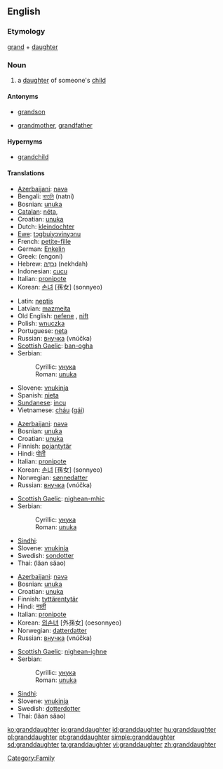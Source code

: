 ==English==

===Etymology===
[[grand]] + [[daughter]]

===Noun===
{{wikipedia}}
{{en-noun}}

# a [[daughter]] of someone's [[child]]

====Antonyms====
* {{italbrac|with regard to gender}} [[grandson]]
* {{italbrac|with regard to ancestry}} [[grandmother]], [[grandfather]]

====Hypernyms====
* [[grandchild]]

====Translations====
{{trans-top|daughter of someone’s child}}
* [[Azerbaijani]]: [[nəvə]]
* Bengali: [[নাতনি]] (natni) {{f}}
* Bosnian: [[unuka#Bosnian|unuka]] {{f}}
* [[Catalan]]: [[néta]], {{f}}
* Croatian: [[unuka#Croatian|unuka]] {{f}}
* Dutch: [[kleindochter]] {{f}}
* [[Ewe]]: [[tɔgbuiyɔvinyɔnu]] {{f}}
* French: [[petite-fille]] {{f}}
* German: [[Enkelin]] {{f}}
* Greek: {{t+|el|εγγονή|f|sc=Grek}} (engoní)
* Hebrew: [[נֶכְדָּה]] (nekhdah) {{f}}
* Indonesian: [[cucu]]
* Italian: [[pronipote]]
* Korean: [[손녀]] [孫女] (sonnyeo)
{{trans-mid}}
* Latin: [[neptis]] {{f}}
* Latvian: [[mazmeita]] {{f}}
* Old English: [[nefene]] {{f}}, [[nift]] {{f}}
* Polish: [[wnuczka]] {{f}}
* Portuguese: [[neta]] {{f}}
* Russian: [[внучка]] (vnúčka) {{f}}
* [[Scottish Gaelic]]: [[ban-ogha]] {{f}}
* Serbian:
*: Cyrillic: [[унука#Serbian|унука]] {{f}}
*: Roman: [[unuka#Serbian|unuka]] {{f}}
* Slovene: [[vnukinja]] {{f}}
* Spanish: [[nieta]] {{f}}
* [[Sundanese]]: [[incu]]
* Vietnamese: [[cháu]] ([[gái]])
{{trans-bottom}}

{{trans-top|daughter of someone’s son}}
* [[Azerbaijani]]: [[nəvə]]
* Bosnian: [[unuka#Bosnian|unuka]] {{f}}
* Croatian: [[unuka#Croatian|unuka]] {{f}}
* Finnish: [[pojantytär]]
* Hindi: [[पोती]]
* Italian: [[pronipote]]
* Korean: [[손녀]] [孫女] (sonnyeo)
* Norwegian: [[sønnedatter]]
* Russian: [[внучка]] (vnúčka) {{f}}
{{trans-mid}}
* [[Scottish Gaelic]]: [[nighean-mhic]] {{f}}
* Serbian:
*: Cyrillic: [[унука#Serbian|унука]] {{f}}
*: Roman: [[unuka#Serbian|unuka]] {{f}}
* [[Sindhi]]: {{SDchar|[[پوٽِي]]}} {{f}}
* Slovene: [[vnukinja]] {{f}}
* Swedish: [[sondotter]] {{c}}
* Thai: {{Thai|[[หลานสาว]]}} (lăan săao)
{{trans-bottom}}

{{trans-top|daughter of someone’s daughter}}
* [[Azerbaijani]]: [[nəvə]]
* Bosnian: [[unuka#Bosnian|unuka]] {{f}}
* Croatian: [[unuka#Croatian|unuka]] {{f}}
* Finnish: [[tyttärentytär]]
* Hindi: [[नाती]]
* Italian: [[pronipote]]
* Korean: [[외손녀]] [外孫女] (oesonnyeo)
* Norwegian: [[datterdatter]]
* Russian: [[внучка]] (vnúčka) {{f}}
{{trans-mid}}
* [[Scottish Gaelic]]: [[nighean-ighne]] {{f}}
* Serbian:
*: Cyrillic: [[унука#Serbian|унука]] {{f}}
*: Roman: [[unuka#Serbian|unuka]] {{f}}
* [[Sindhi]]: {{SDchar|[[ڏوهٽِي]]}} {{f}}
* Slovene: [[vnukinja]] {{f}}
* Swedish: [[dotterdotter]] {{c}}
* Thai: {{Thai|[[หลานสาว]]}} (lăan săao)
{{trans-bottom}}

[[Category:Family]]

[[ko:granddaughter]]
[[io:granddaughter]]
[[id:granddaughter]]
[[hu:granddaughter]]
[[pl:granddaughter]]
[[pt:granddaughter]]
[[simple:granddaughter]]
[[sd:granddaughter]]
[[ta:granddaughter]]
[[vi:granddaughter]]
[[zh:granddaughter]]